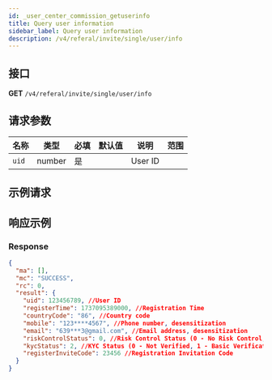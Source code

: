 ```yaml
---
id: _user_center_commission_getuserinfo
title: Query user information
sidebar_label: Query user information
description: /v4/referal/invite/single/user/info
---
```


## 接口

**GET** `/v4/referal/invite/single/user/info`

## 请求参数

| 名称  | 类型   | 必填 | 默认值 | 说明    | 范围 |
| ----- | ------ | ---- | ------ | ------- | ---- |
| `uid` | number | 是   |        | User ID |      |

## 示例请求

## 响应示例

### Response

```json
{
  "ma": [],
  "mc": "SUCCESS",
  "rc": 0,
  "result": {
    "uid": 123456789, //User ID
    "registerTime": 1737095389000, //Registration Time
    "countryCode": "86", //Country code
    "mobile": "123****4567", //Phone number, desensitization
    "email": "639***3@gmail.com", //Email address, desensitization
    "riskControlStatus": 0, //Risk Control Status (0 - No Risk Control, 1 - Risk Controlled)
    "kycStatus": 2, //KYC Status (0 - Not Verified, 1 - Basic Verification, 2 - Advanced Verification, 3 - Corporate Verification)
    "registerInviteCode": 23456 //Registration Invitation Code
  }
}
```
